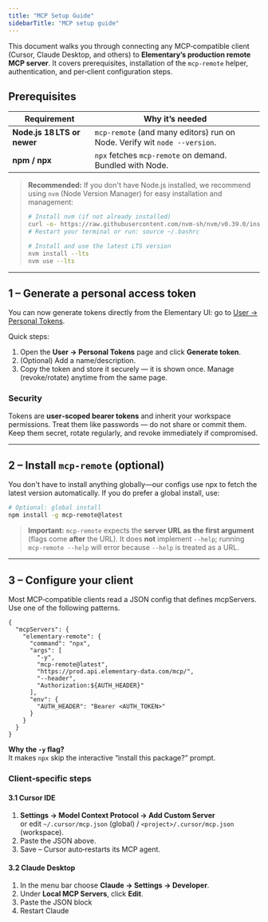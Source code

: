 ```yaml
---
title: "MCP Setup Guide"
sidebarTitle: "MCP setup guide"
---
```



This document walks you through connecting any MCP‑compatible client (Cursor, Claude Desktop, and others) to **Elementary’s production remote MCP server**. 
It covers prerequisites, installation of the `mcp-remote` helper, authentication, and per‑client configuration steps.

## Prerequisites
| Requirement | Why it’s needed |
|-------------|-----------------|
| **Node.js 18 LTS or newer** | `mcp-remote` (and many editors) run on Node. Verify wit `node --version`. |
| **npm / npx** | `npx` fetches `mcp-remote` on demand. Bundled with Node. |

> **Recommended:** If you don't have Node.js installed, we recommend using `nvm` (Node Version Manager) for easy installation and management:
> ```bash
> # Install nvm (if not already installed)
> curl -o- https://raw.githubusercontent.com/nvm-sh/nvm/v0.39.0/install.sh | bash
> # Restart your terminal or run: source ~/.bashrc
> 
> # Install and use the latest LTS version
> nvm install --lts
> nvm use --lts
> ```

---

## 1 – Generate a personal access token
You can now generate tokens directly from the Elementary UI: go to [User → Personal Tokens](https://app.elementary-data.com/settings/tokens).

Quick steps:
1. Open the **User → Personal Tokens** page and click **Generate token**.
2. (Optional) Add a name/description.
3. Copy the token and store it securely — it is shown once. Manage (revoke/rotate) anytime from the same page.

### Security
Tokens are **user‑scoped bearer tokens** and inherit your workspace permissions. Treat them like passwords — do not share or commit them. Keep them secret, rotate regularly, and revoke immediately if compromised.


---

## 2 – Install `mcp-remote` (optional)
You don't have to install anything globally—our configs use npx to fetch the latest version automatically. If you do prefer a global install, use:
```bash
# Optional: global install
npm install -g mcp-remote@latest
```

> **Important:** `mcp-remote` expects the **server URL as the first argument** (flags come **after** the URL). It does **not** implement `--help`; running `mcp-remote --help` will error because `--help` is treated as a URL.

---

## 3 – Configure your client
Most MCP‑compatible clients read a JSON config that defines mcpServers. Use one of the following patterns.
```jsonc
{
  "mcpServers": {
    "elementary-remote": {
      "command": "npx",
      "args": [
        "-y",
        "mcp-remote@latest",
        "https://prod.api.elementary-data.com/mcp/",
        "--header",
        "Authorization:${AUTH_HEADER}"
      ],
      "env": {
        "AUTH_HEADER": "Bearer <AUTH_TOKEN>"
      }
    }
  }
}
```
**Why the `-y` flag?**  
It makes `npx` skip the interactive “install this package?” prompt.

### Client‑specific steps

#### 3.1 Cursor IDE
1. **Settings → Model Context Protocol → Add Custom Server**  
   or edit `~/.cursor/mcp.json` (global) / `<project>/.cursor/mcp.json` (workspace).
2. Paste the JSON above.
3. Save – Cursor auto‑restarts its MCP agent.

#### 3.2 Claude Desktop
1. In the menu bar choose **Claude → Settings -> Developer**.
2. Under **Local MCP Servers**, click **Edit**.
3. Paste the JSON block
4. Restart Claude


